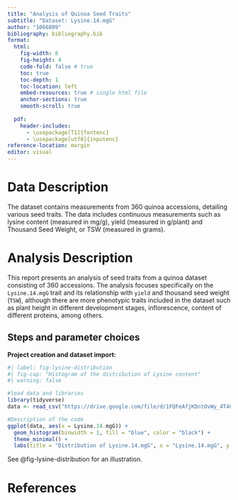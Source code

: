 ```yaml
---
title: "Analysis of Quinoa Seed Traits"
subtitle: "Dataset: Lysine.14.mgG"
author: "1066809"
bibliography: bibliography.bib
format: 
  html:
    fig-width: 8
    fig-height: 4
    code-fold: false # true
    toc: true
    toc-depth: 1
    toc-location: left
    embed-resources: true # single html file
    anchor-sections: true
    smooth-scroll: true
    
  pdf:
    header-includes:
      - \usepackage[T1]{fontenc}
      - \usepackage[utf8]{inputenc}
reference-location: margin      
editor: visual
---
```


# Data Description
The dataset contains measurements from 360 quinoa accessions, detailing various seed traits. The data includes continuous measurements such as lysine content (measured in mg/g), yield (measured in g/plant) and Thousand Seed Weight, or TSW (measured in grams).

# Analysis Description
This report presents an analysis of seed traits from a quinoa dataset consisting of 360 accessions. The analysis focuses specifically on the `Lysine.14.mgG` trait and its relationship with `yield` and thousand seed weight (`TSW`), although there are more phenotypic traits included in the dataset such as plant height in different development stages, inflorescence, content of different proteins, among others.

## Steps and parameter choices

**Project creation and dataset import:** 

```r
#| label: fig-lysine-distribution
#| fig-cap: "Histogram of the distribution of Lysine content"
#| warning: false

#load data and libraries
library(tidyverse)
data <- read_csv("https://drive.google.com/file/d/1FQFeAfjKDntOvWy_4T4CAiiKcThQR06A/view?usp=sharing")

#Description of the code
ggplot(data, aes(x = Lysine.14.mgG)) +
  geom_histogram(binwidth = 1, fill = "blue", color = "black") +
  theme_minimal() +
  labs(title = "Distribution of Lysine.14.mgG", x = "Lysine.14.mgG", y = "Frequency")
```

See @fig-lysine-distribution for an illustration.




# References
::: {#refs}
:::
